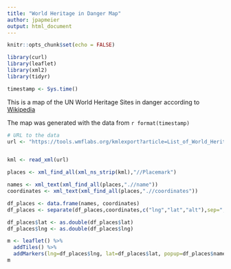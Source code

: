 ```yaml
---
title: "World Heritage in Danger Map"
author: jpapmeier
output: html_document
---
```


```r
knitr::opts_chunk$set(echo = FALSE)

library(curl)
library(leaflet)
library(xml2)
library(tidyr)

timestamp <- Sys.time()
```

This is a map of the UN World Heritage Sites in danger according to [Wikipedia](https://en.wikipedia.org/wiki/List_of_World_Heritage_in_Danger)

The map was generated with the data from `r format(timestamp)` 

```r

# URL to the data
url <- "https://tools.wmflabs.org/kmlexport?article=List_of_World_Heritage_in_Danger&section=Currently+listed+sites"


kml <- read_xml(url)
```


```r
places <- xml_find_all(xml_ns_strip(kml),"//Placemark")

names <- xml_text(xml_find_all(places,".//name"))
coordinates <- xml_text(xml_find_all(places,".//coordinates"))

df_places <- data.frame(names, coordinates)
df_places <- separate(df_places,coordinates,c("lng","lat","alt"),sep=",")

df_places$lat <- as.double(df_places$lat)
df_places$lng <- as.double(df_places$lng)

```


```r
m <- leaflet() %>%
  addTiles() %>% 
  addMarkers(lng=df_places$lng, lat=df_places$lat, popup=df_places$name)
m
```


